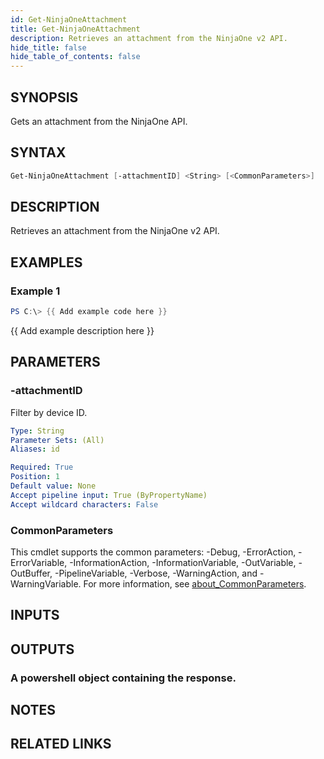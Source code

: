 ```yaml
---
id: Get-NinjaOneAttachment
title: Get-NinjaOneAttachment
description: Retrieves an attachment from the NinjaOne v2 API.
hide_title: false
hide_table_of_contents: false
---
```


## SYNOPSIS

Gets an attachment from the NinjaOne API.

## SYNTAX

```powershell
Get-NinjaOneAttachment [-attachmentID] <String> [<CommonParameters>]
```

## DESCRIPTION

Retrieves an attachment from the NinjaOne v2 API.

## EXAMPLES

### Example 1

```powershell
PS C:\> {{ Add example code here }}
```

{{ Add example description here }}

## PARAMETERS

### -attachmentID

Filter by device ID.

```yaml
Type: String
Parameter Sets: (All)
Aliases: id

Required: True
Position: 1
Default value: None
Accept pipeline input: True (ByPropertyName)
Accept wildcard characters: False
```

### CommonParameters

This cmdlet supports the common parameters: -Debug, -ErrorAction, -ErrorVariable, -InformationAction, -InformationVariable, -OutVariable, -OutBuffer, -PipelineVariable, -Verbose, -WarningAction, and -WarningVariable. For more information, see [about_CommonParameters](http://go.microsoft.com/fwlink/?LinkID=113216).

## INPUTS

## OUTPUTS

### A powershell object containing the response.

## NOTES

## RELATED LINKS
